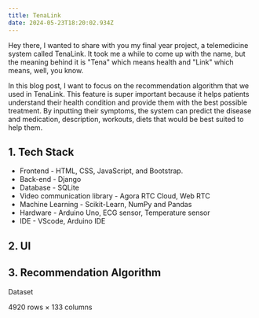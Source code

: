 ```yaml
---
title: TenaLink
date: 2024-05-23T18:20:02.934Z
---
```


Hey there, I wanted to share with you my final year project, a telemedicine system called TenaLink. It took me a while to come up with the name, but the meaning behind it is "Tena" which means health and "Link" which means, well, you know.

In this blog post, I want to focus on the recommendation algorithm that we used in TenaLink. This feature is super important because it helps patients understand their health condition and provide them with the best possible treatment. By inputting their symptoms, the system can predict the disease and medication, description, workouts, diets that would be best suited to help them.

## **1. Tech Stack**

* Frontend - HTML, CSS, JavaScript, and Bootstrap.
* Back-end - Django
* Database - SQLite
* Video communication library - Agora RTC Cloud, Web RTC
* Machine Learning - Scikit-Learn, NumPy and Pandas
* Hardware - Arduino Uno, ECG sensor, Temperature sensor
* IDE - VScode, Arduino IDE

## **2. UI**

<CaptionedImage imgUrl="/main.png" caption="Home Page" />

<CaptionedImage imgUrl="/hm.png" caption="Recommendation Page" />

<CaptionedImage imgUrl="/login.png" caption="Login Page" />

## 3. R**ecommendation Algorithm**

Dataset

4920 rows × 133 columns
